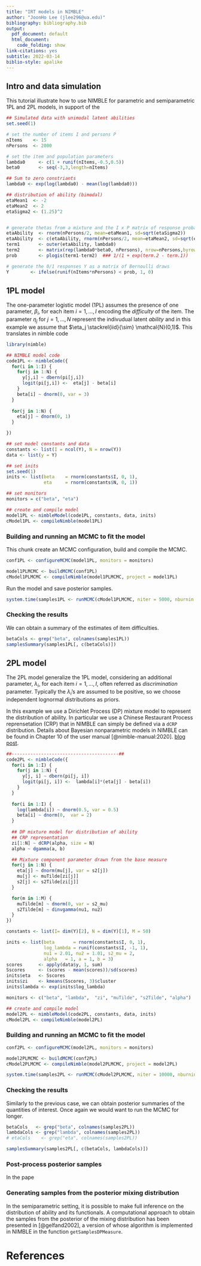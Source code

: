 ```yaml
---
title: "IRT models in NIMBLE"
author: "JoonHo Lee (jlee296@ua.edu)"
bibliography: bibliography.bib
output: 
  pdf_document: default
  html_document:
    code_folding: show
link-citations: yes
subtitle: 2022-03-14
biblio-style: apalike
---
```


## Intro and data simulation

This tutorial illustrate how to use NIMBLE for parametric and semiparametric 1PL and 2PL models, in support of the 

```r

## Simulated data with unimodal latent abilities
set.seed(1)

# set the number of items I and persons P
nItems    <- 15
nPersons  <- 2000

# set the item and population parameters
lambda0     <- c(1 + runif(nItems,-0.5,0.5))
beta0     	<- seq(-3,3,length=nItems)

## Sum to zero constriants
lambda0 <- exp(log(lambda0) - mean(log(lambda0)))

## distribution of ability (bimodal)
etaMean1  <- -2
etaMean2  <- 2
etaSigma2 <- (1.25)^2


# generate thetas from a mixture and the I x P matrix of response probabilities
etaAbility  <- rnorm(nPersons/2, mean=etaMean1, sd=sqrt(etaSigma2))
etaAbility  <- c(etaAbility, rnorm(nPersons/2, mean=etaMean2, sd=sqrt(etaSigma2)))
term1       <- outer(etaAbility, lambda0)
term2       <- matrix(rep(lambda0*beta0, nPersons), nrow=nPersons,byrow=TRUE)
prob        <- plogis(term1-term2)  ### 1/(1 + exp(term.2 - term.1))

# generate the 0/1 responses Y as a matrix of Bernoulli draws
Y        <- ifelse(runif(nItems*nPersons) < prob, 1, 0)
```

## 1PL model

The one-parameter logistic model (1PL) assumes the presence of one parameter, $\beta_i$, for each item $i = 1, \ldots, I$ encoding the *difficulty* of the item. The parameter $\eta_j$ for $j = 1, \ldots, N$ represent the indivudual latent *ability* and in this example we assume that $\eta_j \stackrel{iid}{\sim} \mathcal{N}(0,1)$. This translates in nimble code


```r
library(nimble)

## NIMBLE model code
code1PL <- nimbleCode({  
  for(i in 1:I) {
    for(j in 1:N) {
      y[j,i] ~ dbern(pi[j,i])
      logit(pi[j,i]) <-  eta[j] - beta[i]
    }
    beta[i] ~ dnorm(0, var = 3)
  }  
  
  for(j in 1:N) {
    eta[j] ~ dnorm(0, 1)
  }

})

## set model constants and data
constants <- list(I = ncol(Y), N = nrow(Y))
data <- list(y = Y)

## set inits
set.seed(1)
inits <- list(beta    = rnorm(constants$I, 0, 1),
              eta     = rnorm(constants$N, 0, 1))

## set monitors
monitors = c("beta", "eta")

## create and compile model
model1PL <- nimbleModel(code1PL, constants, data, inits)
cModel1PL <- compileNimble(model1PL)
```


### Building and running an MCMC to fit the model

This chunk create an MCMC configuration, build and compile the MCMC. 


```r
conf1PL <- configureMCMC(model1PL, monitors = monitors)

model1PLMCMC <- buildMCMC(conf1PL)
cModel1PLMCMC <- compileNimble(model1PLMCMC, project = model1PL)
```

Run the model and save posterior samples. 

```r
system.time(samples1PL <- runMCMC(cModel1PLMCMC, niter = 5000, nburnin = 1000))
```


### Checking the results

We can obtain a summary of the estimates of item difficulties.

```r
betaCols <- grep("beta", colnames(samples1PL))
samplesSummary(samples1PL[, c(betaCols)])
```



## 2PL model 

The 2PL model generalize the 1PL model,\ considering an additional parameter, $\lambda_i$, for each item $i = 1, \ldots, I$, often referred as *discrimination* parameter. Typically the $\lambda_i$'s are assumed to be positive, so we choose independent lognormal distributions as priors.
 
In this example we use a Dirichlet Process (DP) mixture model to represent the distribution of ability. In particular we use a Chinese Restaurant Process reprensetation (CRP) that in NIMBLE can simply be defined via a `dCRP` distribution. Details about Bayesian nonparametric models in NIMBLE can be found in Chapter 10 of the user manual [@nimble-manual:2020].
[blog post](https://r-nimble.org/bayesian-nonparametric-models-in-nimble-part-1-density-estimation).

```r
##----------------------------------------##
code2PL <- nimbleCode({
  for(i in 1:I) {
    for(j in 1:N) {
      y[j, i] ~ dbern(pi[j, i])
      logit(pi[j, i]) <-  lambda[i]*(eta[j] - beta[i])
    }
  }  
  
  for(i in 1:I) { 
    log(lambda[i]) ~ dnorm(0.5, var = 0.5)   
    beta[i] ~ dnorm(0,  var = 2)
  } 
    
  ## DP mixture model for distribution of ability
  ## CRP representation
  zi[1:N] ~ dCRP(alpha, size = N)
  alpha ~ dgamma(a, b)  

  ## Mixture component parameter drawn from the base measure
  for(j in 1:N) {
    eta[j] ~ dnorm(mu[j], var = s2[j])  
    mu[j] <- muTilde[zi[j]]                 
    s2[j] <- s2Tilde[zi[j]]   
  }

  for(m in 1:M) {
    muTilde[m] ~ dnorm(0, var = s2_mu)
    s2Tilde[m] ~ dinvgamma(nu1, nu2)
  }
})

constants <- list(I= dim(Y)[2], N = dim(Y)[1], M = 50)

inits <- list(beta       = rnorm(constants$I, 0, 1),
              log_lambda = runif(constants$I, -1, 1),
              nu1 = 2.01, nu2 = 1.01, s2_mu = 2, 
              alpha   = 1, a = 1, b = 3)
scores 		<- apply(data$y, 1, sum)
Sscores 	<- (scores - mean(scores))/sd(scores)
inits$eta 	<- Sscores
inits$zi 	<- kmeans(Sscores, 3)$cluster
inits$lambda <- exp(inits$log_lambda)

monitors <- c("beta", "lambda",  "zi", "muTilde", "s2Tilde", "alpha")

## create and compile model
model2PL <- nimbleModel(code2PL, constants, data, inits)
cModel2PL <- compileNimble(model2PL)
```

### Building and running an MCMC to fit the model

```r
conf2PL <- configureMCMC(model2PL, monitors = monitors)

model2PLMCMC <- buildMCMC(conf2PL)
cModel2PLMCMC <- compileNimble(model2PLMCMC, project = model2PL)
```


```r
system.time(samples2PL <- runMCMC(cModel2PLMCMC, niter = 10000, nburnin = 1000))

```
### Checking the results

Similarly to the previous case, we can obtain posterior summaries of the quantities of interest. Once again we would want to run the MCMC for longer. 

```r

betaCols   <- grep("beta", colnames(samples2PL))
lambdaCols <- grep("lambda", colnames(samples2PL))
# etaCols    <- grep("eta", colnames(samples2PL))

samplesSummary(samples2PL[, c(betaCols, lambdaCols)])
```

### Post-process posterior samples

In the pape

<!-- ```{r}
    
nItems <- dim(lambdaSamp)[2]
nSamp <- dim(lambdaSamp)[1]

locationSamp <- sapply(1:nSamp, function(x) sum(betaSamp[x,])/nItems)
scaleSamp    <- apply(lambdaSamp, 1, function(x) prod(x)^(-1/nItems))

betaSamp <- t(sapply(1:nSamp, function(x) (betaSamp[x, ] - locationSamp[x])/scaleSamp[x] ))
lambdaSamp <- t(apply(lambdaSamp, 1, function(x) x*(prod(x)^(-1/nItems)) ))

indicesEta <- seq(thinEta, nSamp, by = thinEta)

etaSampRescaled <- matrix(0, NROW(etaSamp), NCOL(etaSamp))
for(i in 1:dim(etaSamp)[1]){
  etaSampRescaled[i, ] <- (etaSamp[i, ] - locationSamp[indicesEta[i]])/scaleSamp[indicesEta[i]]
}
colnames(etaSampRescaled) <- colnames(etaSamp) 
etaSamp <- etaSampRescaled


```
 -->
### Generating samples from the posterior mixing distribution

In the semiparametric setting, it is possible to make full inference on the distribution of ability and its functionals. A computational approach to obtain the samples from the posterior of the mixing distribution has been presented in [@gelfand2002], a version of whose algorithm is implemented in NIMBLE in the function `getSamplesDPMeasure`.



# References
